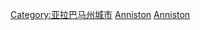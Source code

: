 {{Commonscat|Anniston, Alabama}}

[[Category:亚拉巴马州城市|Category:亚拉巴马州城市]]
[[Category:阿拉巴馬州縣城|Anniston]]
[[Category:卡爾霍恩縣城市_(阿拉巴馬州)|Anniston]]